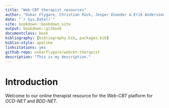 ```yaml
---
title: "Web-CBT therapist resources"
author: "Oskar Flygare, Christian Rück, Jesper Enander & Erik Andersson"
date: "`r Sys.Date()`"
site: bookdown::bookdown_site
output: bookdown::gitbook
documentclass: book
bibliography: [bibliography.bib, packages.bib]
biblio-style: apalike
linkcitations: yes
github-repo: oskarflygare/webcbt-therapist
description: "This is my description."
---
```


# Introduction

Welcome to our online therapist resource for the *Web-CBT* platform for *OCD-NET* and *BDD-NET*.
